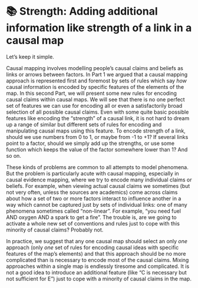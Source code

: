 # 📚 Strength: Adding additional information like strength of a link in a causal map

Let's keep it simple. 

Causal mapping involves modelling people’s causal claims and beliefs as links or arrows between factors. In Part 1 we argued that a causal mapping approach is represented first and foremost by sets of rules which say *how* causal information is encoded by specific features of the elements of the map. In this second Part, we will present some new rules for encoding causal claims within causal maps. We will see that there is no one perfect set of features we can use for encoding all or even a satisfactorily broad selection of all possible causal claims. Even with some quite basic possible features like encoding the “strength” of a causal link, it is not hard to dream up a range of similar but different sets of rules for encoding and manipulating causal maps using this feature. To encode strength of a link, should we use numbers from 0 to 1, or maybe from -1 to +1? If several links point to a factor, should we simply add up the strengths, or use some function which keeps the value of the factor somewhere lower than 1? And so on.

These kinds of problems are common to all attempts to model phenomena. But the problem is particularly acute with causal mapping, especially in causal evidence mapping, where we try to encode many individual claims or beliefs. For example, when viewing actual causal claims we sometimes (but not very often, unless the sources are academics) come across claims about how a set of two or more factors interact to influence another in a way which cannot be captured just by sets of individual links: one of many phenomena sometimes called “non-linear”. For example, "you need fuel AND oxygen AND a spark to get a fire". The trouble is, are we going to activate a whole new set of conventions and rules just to cope with this minority of causal claims? Probably not. 

In practice, we suggest that any one causal map should select an only *one* approach (only *one* set of rules for encoding causal ideas with specific features of the map’s elements) and that this approach should be no more complicated than is necessary to encode most of the causal claims. Mixing approaches within a single map is endlessly tiresome and complicated. It is not a good idea to introduce an additional feature (like "C is necessary but not sufficient for E") just to cope with a minority of causal claims in the map. 

